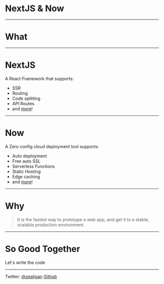 <title>NextJS &amp; Now</title>

# NextJS & Now

---

# What

---

# NextJS

A React Framework that supports:

- SSR
- Routing
- Code splitting
- API Routes
- and [more](https://nextjs.org/#more)!

---

# Now

A Zero config cloud deployment tool supports:

- Auto deployment
- Free auto SSL
- Serverless Functions
- Static Hosting
- Edge caching
- and [more](https://now.sh)!

---

# Why

> It is the fastest way to prototype a web app,
> and get it to a stable, scalable production environment.

---

# So Good Together

Let's write the code

---

Twitter: [@zealigan](https://twitter.com/zealigan)
[Github](https://github.com/ericadamski/nextjs-workshop)
